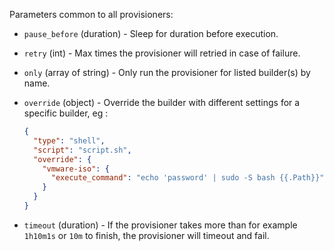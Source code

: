 Parameters common to all provisioners:

- `pause_before` (duration) - Sleep for duration before execution.

- `retry` (int) - Max times the provisioner will retried in case of failure.

- `only` (array of string) - Only run the provisioner for listed builder(s)
  by name.

- `override` (object) - Override the builder with different settings for a
  specific builder, eg :

  ```json
  {
    "type": "shell",
    "script": "script.sh",
    "override": {
      "vmware-iso": {
        "execute_command": "echo 'password' | sudo -S bash {{.Path}}"
      }
    }
  }
  ```

- `timeout` (duration) - If the provisioner takes more than for example
  `1h10m1s` or `10m` to finish, the provisioner will timeout and fail.
